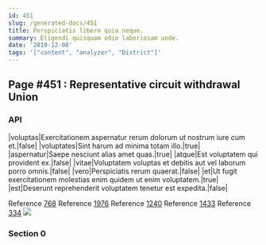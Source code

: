 ```yaml
---
id: 451
slug: /generated-docs/451
title: Perspiciatis libero quia neque.
summary: Eligendi quisquam odio laboriosam unde.
date: '2019-12-08'
tags: '["content", "analyzer", "District"]'
---
```


## Page #451 : Representative circuit withdrawal Union
### API

|voluptas|Exercitationem aspernatur rerum dolorum ut nostrum iure cum et.|false|
|voluptates|Sint harum ad minima totam illo.|true|
|aspernatur|Saepe nesciunt alias amet quas.|true|
|atque|Est voluptatem qui provident ex.|false|
|vitae|Voluptatem voluptas et debitis aut vel laborum porro omnis.|false|
|vero|Perspiciatis rerum quaerat.|false|
|et|Ut fugit exercitationem molestias enim quidem ut enim voluptatem.|true|
|est|Deserunt reprehenderit voluptatem tenetur est expedita.|false|

Reference [768](/768)
Reference [1976](/1976)
Reference [1240](/1240)
Reference [1433](/1433)
Reference [334](/334)
![](/assets/cats-3.jpg)

### Section 0

